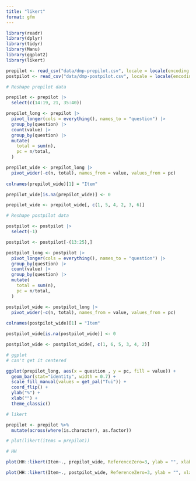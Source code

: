 ```yaml
---
title: "likert"
format: gfm
---
```


```r
library(readr)
library(dplyr)
library(tidyr)
library(Manu)
library(ggplot2)
library(likert)
```

```r
prepilot <- read_csv("data/dmp-prepilot.csv", locale = locale(encoding = "latin1"))
postpilot <- read_csv("data/dmp-postpilot.csv", locale = locale(encoding = "latin1"))
```

```r
# Reshape prepilot data

prepilot <- prepilot |> 
  select(c(14:19, 21, 35:40))

prepilot_long <- prepilot |> 
  pivot_longer(cols = everything(), names_to = "question") |> 
  group_by(question) |> 
  count(value) |> 
  group_by(question) |> 
  mutate(
    total = sum(n),
    pc = n/total,
  )

prepilot_wide <- prepilot_long |>
  pivot_wider(-c(n, total), names_from = value, values_from = pc)
  
colnames(prepilot_wide)[1] = "Item"

prepilot_wide[is.na(prepilot_wide)] <- 0

prepilot_wide <- prepilot_wide[, c(1, 5, 4, 2, 3, 6)]
```


```r
# Reshape postpilot data

postpilot <- postpilot |> 
  select(-1)

postpilot <- postpilot[-(13:25),]

postpilot_long <- postpilot |> 
  pivot_longer(cols = everything(), names_to = "question") |> 
  group_by(question) |> 
  count(value) |> 
  group_by(question) |> 
  mutate(
    total = sum(n),
    pc = n/total,
  )

postpilot_wide <- postpilot_long |>
  pivot_wider(-c(n, total), names_from = value, values_from = pc)
  
colnames(postpilot_wide)[1] = "Item"

postpilot_wide[is.na(postpilot_wide)] <- 0

postpilot_wide <- postpilot_wide[, c(1, 6, 5, 3, 4, 2)]
```

```r
# ggplot
# can't get it centered

ggplot(prepilot_long, aes(x = question , y = pc, fill = value)) +
  geom_bar(stat="identity", width = 0.7) +
  scale_fill_manual(values = get_pal("Tui")) +
  coord_flip() +
  ylab("%") +
  xlab("") +
  theme_classic()
```

```r
# likert

prepilot <- prepilot %>%
  mutate(across(where(is.character), as.factor))

# plot(likert(items = prepilot)) 

```

```r
# HH

plot(HH::likert(Item~., prepilot_wide, ReferenceZero=3, ylab = "", xlab = "", auto.key = list(columns = 1, reverse.rows = T), main = "Prepilot"))

plot(HH::likert(Item~., postpilot_wide, ReferenceZero=3, ylab = "", xlab = "", auto.key = list(columns = 1, reverse.rows = T), main = "Postpilot"))
```


